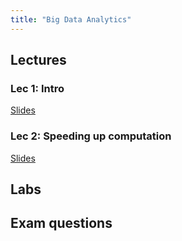 ```yaml
---
title: "Big Data Analytics"
---
```




## Lectures

### Lec 1: Intro

[Slides](./bigdata_lec1.qmd)

### Lec 2: Speeding up computation

[Slides](./bigdata_lec2.qmd)

## Labs

## Exam questions
